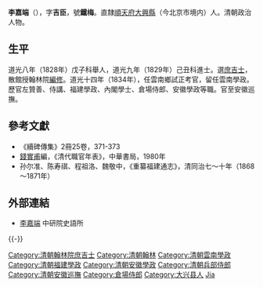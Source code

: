 '''李嘉端'''（{{bd|？||1880年|catIdx=Li李}}），字'''吉臣'''，號'''鐵梅'''。直隸[[順天府|順天府]][[大兴县_(金朝)|大興縣]]（今北京市境内）人。清朝政治人物。

== 生平 ==
道光八年（1828年）戊子科舉人，道光九年（1829年）己丑科進士。選[[庶吉士|庶吉士]]，散館授翰林院[[編修|編修]]。道光十四年（1834年），任雲南鄉試正考官，留任雲南學政。歷官左贊善、侍講、福建學政、內閣學士、倉場侍郎、安徽學政等職。官至安徽巡撫。

==參考文獻==
*《續碑傳集》2冊25卷，371-373
*[[錢實甫|錢實甫]]編，《清代職官年表》，中華書局，1980年
*孙尔准、陈寿祺、程祖洛、魏敬中，《重纂福建通志》，清同治七～十年（1868～1871年）

==外部連結==
*[http://npmhost.npm.gov.tw/ttscgi2/ttsquery?0:0:npmauac:TM%3D%A7%F5%B9%C5%BA%DD 李嘉端] 中研院史語所

{{-}}
{{start box}}
{{s-off}}
{{s-before|[[溫葆淳|溫葆淳]]}}
{{s-title|[[清朝福建學政列表|提督福建學政]]|<small>道光二十二年四月廿三辛丑（1842年6月1日）任</small>}}
{{s-after|[[彭蕴章|彭蕴章]]}}
{{end box}}

{{道光九年己丑科殿試金榜}}

{{Authority control}}

{{DEFAULTSORT:Li李}}
[[Category:清朝翰林院庶吉士|Category:清朝翰林院庶吉士]]
[[Category:清朝翰林|Category:清朝翰林]]
[[Category:清朝雲南學政|Category:清朝雲南學政]]
[[Category:清朝福建學政|Category:清朝福建學政]]
[[Category:清朝安徽學政|Category:清朝安徽學政]]
[[Category:清朝兵部侍郎|Category:清朝兵部侍郎]]
[[Category:清朝安徽巡撫|Category:清朝安徽巡撫]]
[[Category:倉場侍郎|Category:倉場侍郎]]
[[Category:大兴县人|Category:大兴县人]]
[[Category:李姓|Jia]]